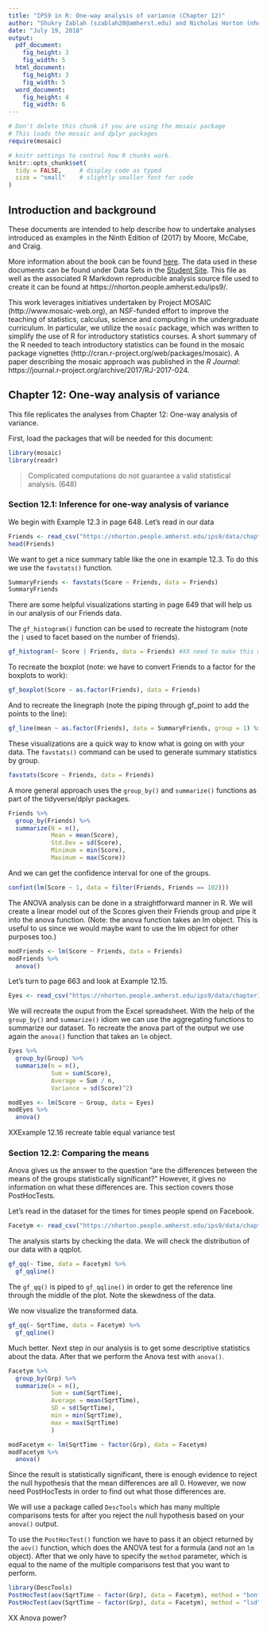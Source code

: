 ```yaml
---
title: "IPS9 in R: One-way analysis of variance (Chapter 12)"
author: "Shukry Zablah (szablah20@amherst.edu) and Nicholas Horton (nhorton@amherst.edu)"
date: "July 19, 2018"
output: 
  pdf_document:
    fig_height: 3
    fig_width: 5
  html_document:
    fig_height: 3
    fig_width: 5
  word_document:
    fig_height: 4
    fig_width: 6
---
```



```r
# Don't delete this chunk if you are using the mosaic package
# This loads the mosaic and dplyr packages
require(mosaic)
```

```r
# knitr settings to control how R chunks work.
knitr::opts_chunk$set(
  tidy = FALSE,     # display code as typed
  size = "small"    # slightly smaller font for code
)
```

## Introduction and background 

These documents are intended to help describe how to undertake analyses introduced 
as examples in the Ninth Edition of \emph{Introduction to the Practice of Statistics} (2017) by Moore, McCabe, and Craig.

More information about the book can be found [here](https://macmillanlearning.com/Catalog/product/introductiontothepracticeofstatistics-ninthedition-moore).
The data used in these documents can be found under Data Sets in the [Student Site](https://www.macmillanlearning.com/catalog/studentresources/ips9e?_ga=2.29224888.526668012.1531487989-1209447309.1529940008#). This
file as well as the associated R Markdown reproducible analysis source file used to create it can be found at https://nhorton.people.amherst.edu/ips9/.

This work leverages initiatives undertaken by Project MOSAIC (http://www.mosaic-web.org), an NSF-funded effort to improve the teaching of statistics, calculus, science and computing in the undergraduate curriculum. In particular, we utilize the `mosaic` package, which was written to simplify the use of R for introductory statistics courses. A short summary of the R needed to teach introductory statistics can be found in the mosaic package vignettes (http://cran.r-project.org/web/packages/mosaic).  A paper describing the mosaic approach was published in the *R Journal*: https://journal.r-project.org/archive/2017/RJ-2017-024.
  
## Chapter 12: One-way analysis of variance
This file replicates the analyses from Chapter 12: One-way analysis of variance.

First, load the packages that will be needed for this document: 
```r
library(mosaic)
library(readr)
```

> Complicated computations do not guarantee a valid statistical analysis. (648)

### Section 12.1: Inference for one-way analysis of variance

We begin with Example 12.3 in page 648. Let's read in our data

```r
Friends <- read_csv("https://nhorton.people.amherst.edu/ips9/data/chapter12/EG12-03FRIENDS.csv")
head(Friends)
```

We want to get a nice summary table like the one in example 12.3. To do this we use the `favstats()` function. 

```r
SummaryFriends <- favstats(Score ~ Friends, data = Friends)
SummaryFriends
```

There are some helpful visualizations starting in page 649 that will help us in our analysis of our Friends data. 

The `gf_histogram()` function can be used to recreate the histogram (note the `|` used to facet based on the number of friends).

```r
gf_histogram(~ Score | Friends, data = Friends) #XX need to make this match the figure
```

To recreate the boxplot (note: we have to convert Friends to a factor for the boxplots to work): 

```r
gf_boxplot(Score ~ as.factor(Friends), data = Friends)
```

And to recreate the linegraph (note the piping through gf_point to add the points to the line): 

```r
gf_line(mean ~ as.factor(Friends), data = SummaryFriends, group = 1) %>% gf_point() 
```

These visualizations are a quick way to know what is going on with your data. The `favstats()` command can be used to generate summary statistics by group.

```r
favstats(Score ~ Friends, data = Friends)
```

A more general approach uses the `group_by()` and `summarize()` functions as part of the tidyverse/dplyr packages.

```r
Friends %>%
  group_by(Friends) %>%
  summarize(N = n(),
            Mean = mean(Score), 
            Std.Dev = sd(Score), 
            Minimum = min(Score),
            Maximum = max(Score))
```

And we can get the confidence interval for one of the groups. 

```r
confint(lm(Score ~ 1, data = filter(Friends, Friends == 102)))
```

The ANOVA analysis can be done in a straightforward manner in R. We will create a linear model out of the Scores given their Friends group and pipe it into the anova function. (Note: the anova function takes an lm object. This is useful to us since we would maybe want to use the lm object for other purposes too.)

```r
modFriends <- lm(Score ~ Friends, data = Friends)
modFriends %>%
  anova()
```

Let's turn to page 663 and look at Example 12.15. 

```r
Eyes <- read_csv("https://nhorton.people.amherst.edu/ips9/data/chapter12/EG12-15EYES.csv")
``` 

We will recreate the ouput from the Excel spreadsheet. With the help of the `group_by()` and `summarize()` idiom we can use the aggregating functions to summarize our dataset. To recreate the anova part of the output we use again the `anova()` function that takes an `lm` object.   

```r
Eyes %>% 
  group_by(Group) %>%
  summarize(n = n(), 
            Sum = sum(Score), 
            Average = Sum / n,
            Variance = sd(Score)^2)

modEyes <- lm(Score ~ Group, data = Eyes)
modEyes %>% 
  anova()
```

XXExample 12.16 recreate table equal variance test

### Section 12.2: Comparing the means

Anova gives us the answer to the question "are the differences between the means of the groups statistically significant?" However, it gives no information on what these differences are. This section covers those PostHocTests. 

Let's read in the dataset for the times for times people spend on Facebook. 

```r
Facetym <- read_csv("https://nhorton.people.amherst.edu/ips9/data/chapter12/EG12-17FACETYM.csv")
```

The analysis starts by checking the data. We will check the distribution of our data with a qqplot. 

```r
gf_qq(~ Time, data = Facetym) %>% 
  gf_qqline()
```

The `gf_qq()` is piped to `gf_qqline()` in order to get the reference line through the middle of the plot. Note the skewdness of the data.

We now visualize the transformed data. 

```r
gf_qq(~ SqrtTime, data = Facetym) %>% 
  gf_qqline()
```

Much better. Next step in our analysis is to get some descriptive statistics about the data. After that we perform the Anova test with `anova()`. 

```r
Facetym %>% 
  group_by(Grp) %>%
  summarize(n = n(),
            Sum = sum(SqrtTime),
            Average = mean(SqrtTime),
            SD = sd(SqrtTime), 
            min = min(SqrtTime), 
            max = max(SqrtTime)
            )

modFacetym <- lm(SqrtTime ~ factor(Grp), data = Facetym)
modFacetym %>% 
  anova()
```

Since the result is statistically significant, there is enough evidence to reject the null hypothesis that the mean differences are all 0. However, we now need PostHocTests in order to find out what those differences are. 

We will use a package called `DescTools` which has many multiple comparisons tests for after you reject the null hypothesis based on your `anova()` output. 

To use the `PostHocTest()` function we have to pass it an object returned by the `aov()` function, which does the ANOVA test for a formula (and not an `lm` object). After that we only have to specify the `method` parameter, which is equal to the name of the multiple comparisons test that you want to perform. 

```r
library(DescTools)
PostHocTest(aov(SqrtTime ~ factor(Grp), data = Facetym), method = "bonferroni")
PostHocTest(aov(SqrtTime ~ factor(Grp), data = Facetym), method = "lsd")
```

XX Anova power? 
